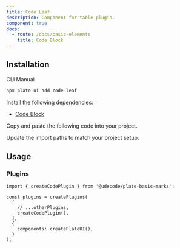 ```yaml
---
title: Code Leaf
description: Component for table plugin.
component: true
docs:
  - route: /docs/basic-elements
    title: Code Block
---
```


<ComponentPreview name="playground-demo" id="basicnodes" />

## Installation

<Tabs defaultValue="cli">

<TabsList>
<TabsTrigger value="cli">CLI</TabsTrigger>
<TabsTrigger value="manual">Manual</TabsTrigger>
</TabsList>
<TabsContent value="cli">

```bash
npx plate-ui add code-leaf
```

</TabsContent>

<TabsContent value="manual">

<Steps>

<Step>

Install the following dependencies:

- [Code Block](/docs/basic-elements)

</Step>

<Step>Copy and paste the following code into your project.</Step>

<ComponentSource name="code-leaf" />

<Step>Update the import paths to match your project setup.</Step>

</Steps>

</TabsContent>

</Tabs>

## Usage

### Plugins

```tsx
import { createCodePlugin } from '@udecode/plate-basic-marks';

const plugins = createPlugins(
  [
    // ...otherPlugins,
    createCodePlugin(),
  ],
  {
    components: createPlateUI(),
  }
);
```
